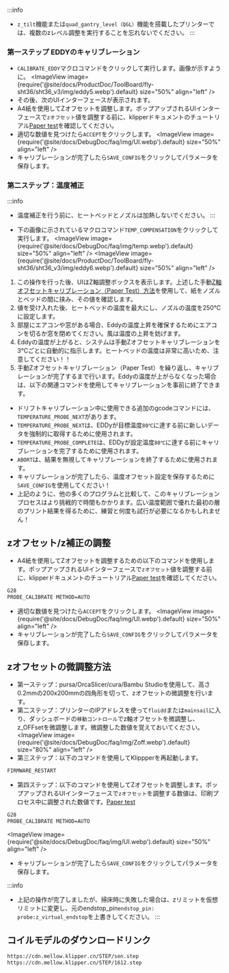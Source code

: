 :::info
* `z_tilt`機能または`quad_gantry_level（QGL）`機能を搭載したプリンターでは、複数のzレベル調整を実行することを忘れないでください。
:::

### 第一ステップ EDDYのキャリブレーション
* `CALIBRATE_EDDY`マクロコマンドをクリックして実行します。画像が示すように。
<ImageView image={require('@site/docs/ProductDoc/ToolBoard/fly-sht36/sht36_v3/img/eddy5.webp').default} size="50%" align="left" />
* その後、次のUIインターフェースが表示されます。
* A4紙を使用してZオフセットを調整します。ポップアップされるUIインターフェースで`zオフセット`値を調整する前に、klipperドキュメントのチュートリアル[Paper test](https://www.klipper3d.org/Bed_Level.html#the-paper-test)を確認してください。
* 適切な数値を見つけたら`ACCEPT`をクリックします。
<ImageView image={require('@site/docs/DebugDoc/faq/img/UI.webp').default} size="50%" align="left" />
* キャリブレーションが完了したら`SAVE_CONFIG`をクリックしてパラメータを保存します。

### 第二ステップ：温度補正
:::info
* 温度補正を行う前に、ヒートベッドとノズルは加熱しないでください。
:::

* 下の画像に示されているマクロコマンド`TEMP_COMPENSATION`をクリックして実行します。
<ImageView image={require('@site/docs/DebugDoc/faq/img/temp.webp').default} size="50%" align="left" />
<ImageView image={require('@site/docs/ProductDoc/ToolBoard/fly-sht36/sht36_v3/img/eddy6.webp').default} size="50%" align="left" />

1. この操作を行った後、UIはZ軸調整ボックスを表示します。上述した手動[Z軸オフセットキャリブレーション（Paper Test）方法](https://www.klipper3d.org/Bed_Level.html#the-paper-test)を使用して、紙をノズルとベッドの間に挟み、その値を確認します。
2. 値を受け入れた後、ヒートベッドの温度を最大にし、ノズルの温度を250℃に設定します。
3. 部屋にエアコンや窓がある場合、Eddyの温度上昇を確保するためにエアコンを切るか窓を閉めてください。風は温度の上昇を妨げます。
4. Eddyの温度が上がると、システムは手動Zオフセットキャリブレーションを3℃ごとに自動的に指示します。ヒートベッドの温度は非常に高いため、注意してください！！
5. 手動Zオフセットキャリブレーション（Paper Test）を繰り返し、キャリブレーションが完了するまで行います。Eddyの温度が上がらなくなった場合は、以下の関連コマンドを使用してキャリブレーションを事前に終了できます。

* ドリフトキャリブレーション中に使用できる追加のgcodeコマンドには、`TEMPERATURE_PROBE_NEXT`があります。
* `TEMPERATURE_PROBE_NEXT`は、EDDyが目標温度`80℃`に達する前に新しいデータを強制的に取得するために使用されます。
* `TEMPERATURE_PROBE_COMPLETE`は、EDDyが設定温度`80℃`に達する前にキャリブレーションを完了するために使用されます。
* `ABORT`は、結果を無視してキャリブレーションを終了するために使用されます。
* キャリブレーションが完了したら、温度オフセット設定を保存するために`SAVE_CONFIG`を使用してください！
* 上記のように、他の多くのプログラムと比較して、このキャリブレーションプロセスはより挑戦的で時間もかかります。広い温度範囲で優れた最初の層のプリント結果を得るために、練習と何度も試行が必要になるかもしれません！

## zオフセット/z補正の調整
* A4紙を使用してZオフセットを調整するための以下のコマンドを使用します。ポップアップされるUIインターフェースで`zオフセット`値を調整する前に、klipperドキュメントのチュートリアル[Paper test](https://www.klipper3d.org/Bed_Level.html#the-paper-test)を確認してください。
```bash
G28
PROBE_CALIBRATE METHOD=AUTO  
```
* 適切な数値を見つけたら`ACCEPT`をクリックします。
<ImageView image={require('@site/docs/DebugDoc/faq/img/UI.webp').default} size="50%" align="left" />
* キャリブレーションが完了したら`SAVE_CONFIG`をクリックしてパラメータを保存します。


## zオフセットの微調整方法
* 第一ステップ：pursa/OrcaSlicer/cura/Bambu Studioを使用して、高さ0.2mmの200x200mmの四角形を切って、zオフセットの微調整を行います。
* 第二ステップ：プリンターのIPアドレスを使って`fluidd`または`mainsail`に入り、ダッシュボードの`移動コントロール`でz軸オフセットを微調整し、z_OFFsetを微調整します。微調整した数値を覚えておいてください。
<ImageView image={require('@site/docs/DebugDoc/faq/img/Zoff.webp').default} size="80%" align="left" />
* 第三ステップ：以下のコマンドを使用してKlippperを再起動します。
```bash
FIRMWARE_RESTART
```
* 第四ステップ：以下のコマンドを使用してZオフセットを調整します。ポップアップされるUIインターフェースで`zオフセット`を調整する数値は、印刷プロセス中に調整された数値です。[Paper test](https://www.klipper3d.org/Bed_Level.html#the-paper-test)
```bash
G28
PROBE_CALIBRATE METHOD=AUTO  
```
<ImageView image={require('@site/docs/DebugDoc/faq/img/UI.webp').default} size="50%" align="left" />
* キャリブレーションが完了したら`SAVE_CONFIG`をクリックしてパラメータを保存します。

:::info
* 上記の操作が完了しましたが、掃床時に失敗した場合は、zリミットを仮想リミットに変更し、元のendstop_pin`endstop_pin: probe:z_virtual_endstop`を上書きしてください。
:::


## コイルモデルのダウンロードリンク

```bash
https://cdn.mellow.klipper.cn/STEP/sen.step
https://cdn.mellow.klipper.cn/STEP/1612.step
```